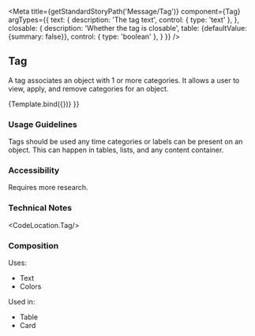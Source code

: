 
<Meta
  title={getStandardStoryPath('Message/Tag')}
  component={Tag}
  argTypes={{
    text: {
      description: 'The tag text',
      control: {
        type: 'text'
      },
    },
    closable: {
      description: 'Whether the tag is closable',
      table: {defaultValue: {summary: false}},
      control: {
        type: 'boolean'
      },
    }
  }}
/>

## Tag
A tag associates an object with 1 or more categories. It allows a user to view, apply, and remove categories for an object.


<Canvas>
  <Story
    name="Tag"
    args={{
      text: 'I am a tag',
      closable: true,
    }}
  >
    {Template.bind({})}
}}
  </Story>
</Canvas>

### Usage Guidelines
Tags should be used any time categories or labels can be present on an object. This can happen in tables, lists, and
any content container.

### Accessibility
Requires more research.

### Technical Notes
<CodeLocation.Tag/>

### Composition
Uses:
* Text
* Colors

Used in:
* Table
* Card
